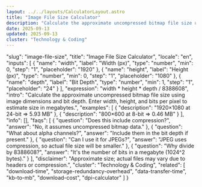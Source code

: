 ```yaml
---
layout: ../../layouts/CalculatorLayout.astro
title: "Image File Size Calculator"
description: "Calculate the approximate uncompressed bitmap file size using image dimensions and bit depth. Enter width, height, and bits per pixel to estimate size in megabytes."
date: 2025-09-13
updated: 2025-09-13
cluster: "Technology & Coding"
---
```


  "slug": "image-file-size",
  "title": "Image File Size Calculator",
  "locale": "en",
  "inputs": [
    {
      "name": "width",
      "label": "Width (px)",
      "type": "number",
      "min": 0,
      "step": "1",
      "placeholder": "1920"
    },
    {
      "name": "height",
      "label": "Height (px)",
      "type": "number",
      "min": 0,
      "step": "1",
      "placeholder": "1080"
    },
    {
      "name": "depth",
      "label": "Bit Depth",
      "type": "number",
      "min": 1,
      "step": "1",
      "placeholder": "24"
    }
  ],
  "expression": "width * height * depth / 8388608",
  "intro": "Calculate the approximate uncompressed bitmap file size using image dimensions and bit depth. Enter width, height, and bits per pixel to estimate size in megabytes.",
  "examples": [
    {
      "description": "1920×1080 at 24-bit ⇒ 5.93 MB"
    },
    {
      "description": "800×600 at 8-bit ⇒ 0.46 MB"
    }
  ],
  "info": [],
  "faqs": [
    {
      "question": "Does this include compression?",
      "answer": "No, it assumes uncompressed bitmap data."
    },
    {
      "question": "What about alpha channels?",
      "answer": "Include them in the bit depth if present."
    },
    {
      "question": "Can I use it for JPEGs?",
      "answer": "JPEG uses compression, so actual file size will be smaller."
    },
    {
      "question": "Why divide by 8388608?",
      "answer": "It's the number of bits in a megabyte (1024^2 bytes)."
    }
  ],
  "disclaimer": "Approximate size; actual files may vary due to headers or compression.",
  "cluster": "Technology & Coding",
  "related": [
    "download-time",
    "storage-redundancy-overhead",
    "data-transfer-time",
    "kb-to-mb",
    "download-cost",
    "dpi-calculator"
  ]
}

<Calculator schema={schema} />
